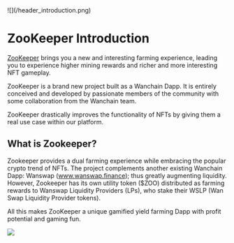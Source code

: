 
<div style={{marginBottom:20}}>
![](/header_introduction.png)
</div>

# ZooKeeper Introduction

[ZooKeeper](https://www.zookeeper.finance/) brings you a new and interesting farming experience, leading you to experience higher mining rewards and richer and more interesting NFT gameplay.

ZooKeeper is a brand new project built as a Wanchain Dapp. It is entirely conceived and developed by passionate members of the community with some collaboration from the Wanchain team.

ZooKeeper drastically improves the functionality of NFTs by giving them a real use case within our platform.


## What is Zookeeper?

Zookeeper provides a dual farming experience while embracing the popular crypto trend of NFTs. The project complements another existing Wanchain Dapp: Wanswap (www.wanswap.finance); thus greatly augmenting liquidity. However, Zookeeper has its own utility token ($ZOO) distributed as farming rewards to Wanswap Liquidity Providers (LPs), who stake their WSLP (Wan Swap Liquidity Provider tokens). 

All this makes ZooKeeper a unique gamified yield farming Dapp with profit potential and gaming fun.

![](/footer_introduction.png)


